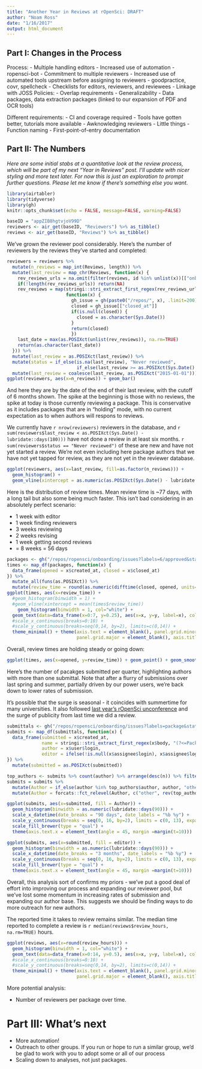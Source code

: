 ```yaml
---
title: "Another Year in Reviews at rOpenSci: DRAFT"
author: "Noam Ross"
date: "1/16/2017"
output: html_document
---
```


## Part I: Changes in the Process

Process: 
-  Multiple handling editors
-  Increased use of automation - ropensci-bot
-  Commitment to multiple reviewers
-  Increased use of automated tools upstream before assigning to reviewers
    - goodpractice, covr, spellcheck
-  Checklists for editors, reviewers, and reviewees
-  Linkage with JOSS
Policies:
-  Overlap requirements
-  Generalizability
-   Data packages, data extraction packages (linked to our expansion of PDF and OCR tools)

Different requirements:
-  CI and coverage required
   - Tools have gotten better, tutorials more available
-  Awknowledging reviewers
-  Little things
   - Function naming
   - First-point-of-entry documentation

## Part II: The Numbers
*Here are some initial stabs at a quantitative look at the review process,
which will be part of my next "Year in Reviews" post.  I'll update with nicer
styling and more text later.  For now this is just an exploration to prompt further
questions. Please let me know if there's something else you want.*

```r
library(airtabler)
library(tidyverse)
library(gh)
knitr::opts_chunk$set(echo = FALSE, message=FALSE, warning=FALSE)
```

```r
baseID = "appZIB8hgtvjoV99D"
reviewers <- air_get(baseID, "Reviewers") %>% as_tibble()
reviews <- air_get(baseID, "Reviews") %>% as_tibble()
```

We've grown the reviewer pool considerably.  Here's the number of reviewers
by the reviews they've started and completed:

```r
reviewers = reviewers %>% 
  mutate(n_reviews = map_int(Reviews, length)) %>% 
  mutate(last_review = map_chr(Reviews, function(x) {
    rev_reviews_urls = na.omit(filter(reviews, id %in% unlist(x))[["onboarding_url"]])
    if(!length(rev_reviews_urls)) return(NA)
    rev_reviews = map(stringi::stri_extract_first_regex(rev_reviews_urls, "(?<=https://github.com/).*$"),
                      function(x) {
                        gh_issue = gh(paste0("/repos/", x), .limit=200)
                        closed = gh_issue[["closed_at"]]
                        if(is.null(closed)) {
                          closed = as.character(Sys.Date())
                        }
                        return(closed)
                        })
    last_date = max(as.POSIXct(unlist(rev_reviews)), na.rm=TRUE)
    return(as.character(last_date))
  })) %>% 
  mutate(last_review = as.POSIXct(last_review)) %>% 
  mutate(status = if_else(is.na(last_review), "Never reviewed",
                          if_else(last_review >= as.POSIXct(Sys.Date() - 1), "Currently reviewing", "Has reviewed"))) %>% 
  mutate(last_review = coalesce(last_review, as.POSIXct("2015-01-01")))
ggplot(reviewers, aes(x=n_reviews)) + geom_bar()
```

And here they are by the date of the end of their last review, with the cutoff
of 6 months shown.  The spike at the beginning is those with no reviews, the spike
at today is those currently reviewing a package.  This is conservative as it
includes packages that are in "holding" mode, with no current expectation as to
when authors will respons to reviews.

We currently have `r nrow(reviewers)` reviewers in the database, and `r sum(reviewers$last_review < as.POSIXct(Sys.Date() - lubridate::days(180)))` have
not done a review in at least six months. `r sum(reviewers$status == "Never reviewed")`
of these are new and have not yet started a review.  We're not even including
here package authors that we have not yet tapped for review, as they are not
yet in the reviewer database.

```r
ggplot(reviewers, aes(x=last_review, fill=as.factor(n_reviews))) +
  geom_histogram() +
  geom_vline(xintercept = as.numeric(as.POSIXct(Sys.Date() - lubridate::days(180))))
```

Here is the distribution of review times. Mean review time is ~77 days, with a
long tail but also some being much faster.  This isn't bad considering in an
absolutely perfect scenario:

- 1 week with editor
- 1 week finding reviewers
- 3 weeks reviewing
- 2 weeks revising
- 1 week getting second reviews
- = 8 weeks = 56 days

```r
packages <- gh("/repos/ropensci/onboarding/issues?labels=6/approved&state=closed", .limit=200)
times <- map_df(packages, function(x) {
  data_frame(opened = x$created_at, closed = x$closed_at)
}) %>% 
  mutate_all(funs(as.POSIXct)) %>% 
  mutate(review_time = round(as.numeric(difftime(closed, opened, units="weeks")/4)))
ggplot(times, aes(x=review_time)) + 
  #geom_histogram(binwidth = 1) +
  #geom_vline(xintercept = mean(times$review_time))
    geom_histogram(binwidth = 1, col="white") +
  geom_text(data=data_frame(x=0:7, y=0.25), aes(x=x, y=y, label=x), col="white", family="Avenir", size=6) +
  #scale_x_continuous(breaks=0:10) +
  #scale_y_continuous(breaks=seq(0,14, by=2), limits=c(0,14)) +
  theme_minimal() + theme(axis.text = element_blank(), panel.grid.minor = element_blank(),
                          panel.grid.major = element_blank(), axis.title = element_blank(), text = element_text(family="Avenir", size = 12))
```

Overall, review times are holding steady or going down:

```r
ggplot(times, aes(x=opened, y=review_time)) + geom_point() + geom_smooth(method="lm")
```

Here's the number of pacakges submitted per quarter, highlighting authors with
more than one submittal.  Note that after a flurry
of submissions over last spring and summer, partially driven by our power users,
we're back down to lower rates of submission.  

It's possible that the surge is seasonal - it coincides with summertime for
many universities.  It also followed [last year's rOpenSci unconference](http://unconf16.ropensci.org/) and the surge of publicity from
last time we did a review.

```r
submittals <- gh("/repos/ropensci/onboarding/issues?labels=package&state=all&sort=created", .limit=200)
submits <- map_df(submittals, function(x) {
  data_frame(submitted = x$created_at,
             name = stringi::stri_extract_first_regex(x$body, "(?<=Package:\\s{0,5}).*\\b"),
             author = x$user$login,
             editor = ifelse(!is.null(x$assignee$login), x$assignee$login, NA_character_))
}) %>% 
  mutate(submitted = as.POSIXct(submitted))

top_authors <- submits %>% count(author) %>% arrange(desc(n)) %>% filter(n  > 1)
submits = submits %>% 
  mutate(Author = if_else(author %in% top_authors$author, author, "other")) %>% 
  mutate(Author = forcats::fct_relevel(Author, c("other", rev(top_authors$author))))

ggplot(submits, aes(x=submitted, fill = Author)) +
  geom_histogram(binwidth = as.numeric(lubridate::days(90))) +
  scale_x_datetime(date_breaks = "90 days", date_labels = "%b %y") +
  scale_y_continuous(breaks = seq(0, 16, by=2), limits = c(0, 13), expand = c(0,0)) +
  scale_fill_brewer(type = "qual") +
  theme(axis.text.x = element_text(angle = 45, margin =margin(t=10)))

ggplot(submits, aes(x=submitted, fill = editor)) +
  geom_histogram(binwidth = as.numeric(lubridate::days(90))) +
  scale_x_datetime(date_breaks = "3 months", date_labels = "%b %y") +
  scale_y_continuous(breaks = seq(0, 16, by=2), limits = c(0, 13), expand = c(0,0)) +
  scale_fill_brewer(type = "qual") +
  theme(axis.text.x = element_text(angle = 45, margin =margin(t=10)))
```

Overall, this analysis sort of confirms my priors - we've put a good deal of
effort into improving our process and expanding our reviewer pool, but we've
lost some momentum in increasing rates of submission and expanding our author
base.  This suggests we should be finding ways to do more outreach for new
authors.

The reported time it takes to review remains similar.  The median time reported 
to complete a review is `r median(reviews$review_hours, na.rm=TRUE)` hours.

```r
ggplot(reviews, aes(x=round(review_hours))) +
  geom_histogram(binwidth = 1, col="white") +
  geom_text(data=data_frame(x=0:14, y=0.5), aes(x=x, y=y, label=x), col="white", family="Avenir", size=6) +
  #scale_x_continuous(breaks=0:10) +
  #scale_y_continuous(breaks=seq(0,14, by=2), limits=c(0,14)) +
  theme_minimal() + theme(axis.text = element_blank(), panel.grid.minor = element_blank(),
                          panel.grid.major = element_blank(), axis.title = element_blank(), text = element_text(family="Avenir", size = 12))
```

More potential analysis:

- Number of reviewers per package over time.

# Part III: What's next

-   More automation!
-   Outreach to other groups.  If you run or hope to run a similar group, we'd
    be glad to work with you to adopt some or all of our process
-   Scaling down to analyses, not just packages.  
